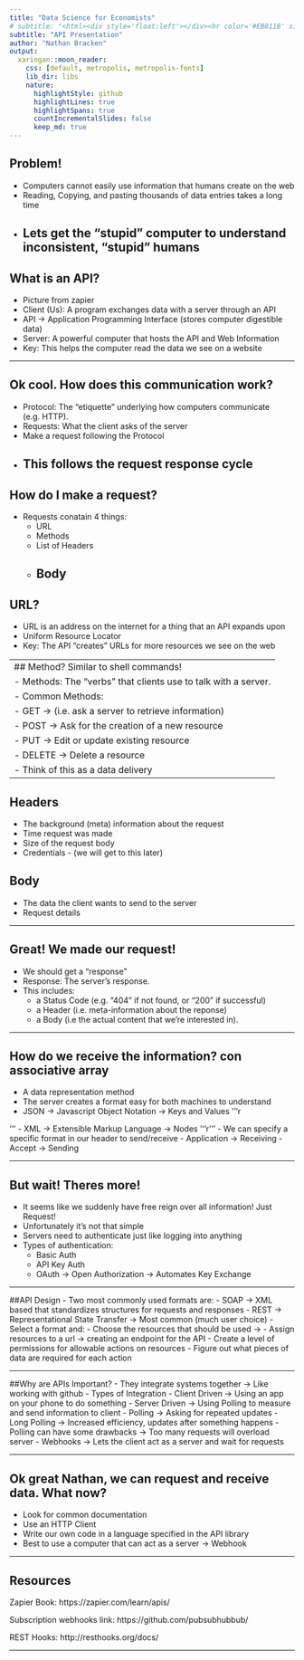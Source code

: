```yaml
---
title: "Data Science for Economists"
# subtitle: "<html><div style='float:left'></div><hr color='#EB811B' size=1px width=796px></html>"
subtitle: "API Presentation"
author: "Nathan Bracken"
output:
  xaringan::moon_reader:
    css: [default, metropolis, metropolis-fonts] 
    lib_dir: libs
    nature:
      highlightStyle: github
      highlightLines: true 
      highlightSpans: true
      countIncrementalSlides: false
      keep_md: true
---
```

## Problem!
  - Computers cannot easily use information that humans create on the web
  - Reading, Copying, and pasting thousands of data entries takes a long time
  - Lets get the "stupid" computer to understand inconsistent, "stupid" humans
---

## What is an API?
  - Picture from zapier
  - Client (Us): A program exchanges data with a server through an API 
  - API -> Application Programming Interface (stores computer digestible data)
  - Server: A powerful computer that hosts the API and Web Information
  - Key: This helps the computer read the data we see on a website
   
---

## Ok cool. How does this communication work?
  - Protocol: The "etiquette" underlying how computers communicate (e.g. HTTP).
  - Requests: What the client asks of the server
  - Make a request following the Protocol
  - This follows the request response cycle
---

## How do I make a request?
 - Requests conatain 4 things: 
    - URL 
    - Methods
    - List of Headers 
    - Body
---

## URL?
 - URL is an address on the internet for a thing that an API expands upon
  - Uniform Resource Locator
  - Key: The API "creates" URLs for more resources we see on the web

---
## Method? Similar to shell commands!
 - Methods: The "verbs" that clients use to talk with a server. 
  - Common Methods:
    - GET -> (i.e. ask a server to retrieve information) 
    - POST -> Ask for the creation of a new resource
    - PUT -> Edit or update existing resource
    - DELETE -> Delete a resource
 - Think of this as a data delivery
---

## Headers
  - The background (meta) information about the request
  - Time request was made
  - Size of the request body
  - Credentials - (we will get to this later)
  
## Body
  - The data the client wants to send to the server
  - Request details

---

## Great! We made our request!
  - We should get a "response"
  - Response: The server's response. 
  - This includes: 
    - a Status Code (e.g. "404" if not found, or "200" if successful)
    - a Header (i.e. meta-information about the reponse)
    - a Body (i.e the actual content that we're interested in).

---

## How do we receive the information? con associative array
  - A data representation method
  - The server creates a format easy for both machines to understand
  - JSON -> Javascript Object Notation -> Keys and Values
  '''r
  
  '''
  - XML -> Extensible Markup Language -> Nodes
  '''r
  '''
  - We can specify a specific format in our header to send/receive
    - Application -> Receiving
    - Accept -> Sending
    
---

## But wait! Theres more!
  - It seems like we suddenly have free reign over all information! Just Request!
  - Unfortunately it's not that simple
  - Servers need to authenticate just like logging into anything
  - Types of authentication: 
    - Basic Auth
    - API Key Auth
    - OAuth -> Open Authorization -> Automates Key Exchange
    
---

##API Design
  - Two most commonly used formats are: 
    - SOAP -> XML based that standardizes structures for requests and responses
    - REST -> Representational State Transfer -> Most common (much user choice)
  -Select a format and: 
    - Choose the resources that should be used ->
    - Assign resources to a url -> creating an endpoint for the API
    - Create a level of permissions for allowable actions on resources
    - Figure out what pieces of data are required for each action
    
---

##Why are APIs Important? 
  - They integrate systems together -> Like working with github
  - Types of Integration
    - Client Driven -> Using an app on your phone to do something
    - Server Driven -> Using Polling to measure and send information to client
      - Polling -> Asking for repeated updates
      - Long Polling -> Increased efficiency, updates after something happens
    - Polling can have some drawbacks -> Too many requests will overload server
    - Webhooks -> Lets the client act as a server and wait for requests
    
---

## Ok great Nathan, we can request and receive data. What now? 
  - Look for common documentation
  - Use an HTTP Client
  - Write our own code in a language specified in the API library
  - Best to use a computer that can act as a server -> Webhook
  
---

## Resources

Zapier Book:
https://zapier.com/learn/apis/

Subscription webhooks link:
https://github.com/pubsubhubbub/

REST Hooks:
http://resthooks.org/docs/

---